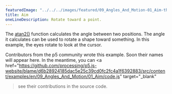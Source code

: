 ---
featuredImage: "../../../images/featured/09_Angles_And_Motion-01_Aim-thumbnail.png"
title: Aim
oneLineDescription: Rotate toward a point.
---

The
<a href="https://p5js.org/reference/#/p5/atan2" target="_blank">atan2()</a>
function calculates the angle between two positions. The angle it
calculates can be used to rotate a shape toward something. In this
example, the eyes rotate to look at the cursor.

Contributors from the p5 community wrote this example. Soon their names will 
appear here. In the meantime, you can 
<a 
href="https://github.com/processing/p5.js-website/blame/d6b28924185dac5e25c39cd0fc2fc4a1f6392883/src/content/examples/en/09_Angles_And_Motion/01_Aim/code.js" target="_blank"
>see their contributions in the source code</a>.